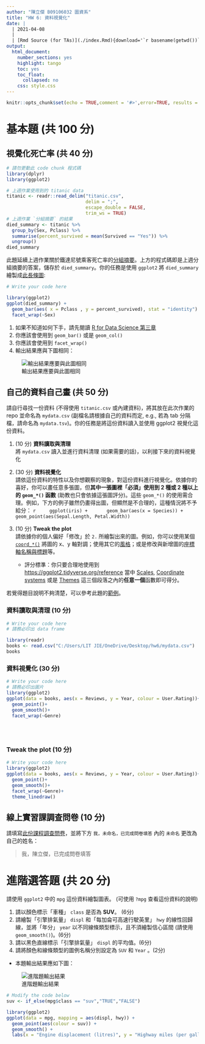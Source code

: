 ```yaml
---
author: "陳立傑 B09106032 圖資系"
title: "HW 6: 資料視覺化"
date: |
  | 2021-04-08
  |
  | [Rmd Source (for TAs)](./index.Rmd){download='`r basename(getwd())`.Rmd'}
output:
  html_document:
    number_sections: yes
    highlight: tango
    toc: yes
    toc_float:
      collapsed: no
    css: style.css
---
```


```r
knitr::opts_chunk$set(echo = TRUE,comment = '#>',error=TRUE, results = 'hold', out.width='70%', fig.align = 'center')
```

基本題 (共 100 分)
=====================

視覺化死亡率 (共 40 分)
------------------------

```r
# 請勿更動此 code chunk 程式碼
library(dplyr)
library(ggplot2)

# 上週作業使用到的 titanic data
titanic <- readr::read_delim("titanic.csv", 
                             delim = ";", 
                             escape_double = FALSE, 
                             trim_ws = TRUE)
# 上週作業 `分組摘要` 的結果
died_summary <- titanic %>% 
  group_by(Sex, Pclass) %>%
  summarise(percent_survived = mean(Survived == "Yes")) %>%
  ungroup()
died_summary 
```

此題延續上週作業關於鐵達尼號乘客死亡率的[分組摘要](https://rlads2021.github.io/hw5/index.html#分組摘要-30-分)。上方的程式碼即是上週分組摘要的答案，儲存於 `died_summary`。你的任務是使用 `ggplot2` 將 `died_summary` 繪製成[此長條圖](#bar-chart):

```r
# Write your code here

library(ggplot2)
ggplot(died_summary) +
  geom_bar(aes( x = Pclass , y = percent_survived), stat = "identity") +
  facet_wrap(~Sex)
```


<div class="alert alert-success hint">
1. 如果不知道如何下手，請先閱讀 [R for Data Science 第三章](https://r4ds.had.co.nz/data-visualisation.html)
1. 你應該會使用到 `geom_bar()` 或是 `geom_col()`
1. 你應該會使用到 `facet_wrap()`
1. 輸出結果應與下圖相同：

![輸出結果應要與此圖相同](./died_summary.png){#bar-chart .half}
</div>


自己的資料自己畫 (共 50 分)
-----------------------------

請自行尋找一份資料 (不得使用 `titanic.csv` 或內建資料)，將其放在此次作業的 repo 並命名為 `mydata.csv` (副檔名請根據自己的資料而定, e.g., 若為 tab 分隔檔，請命名為 `mydata.tsv`)。你的任務是將這份資料讀入並使用 ggplot2 視覺化這份資料。

1. (10 分) **資料讀取與清理**  
將 `mydata.csv` 讀入並進行資料清理 (如果需要的話)，以利接下來的資料視覺化

2. (30 分) **資料視覺化**  
請依這份資料的特性以及你想觀察的現象，對這份資料進行視覺化。依據你的喜好，你可以畫任意多張圖，但**其中一張圖裡「必須」使用到 2 種或 2 種以上的 `geom_*()` 函數** (助教也只會依據這張圖評分)。這些 `geom_*()` 的使用需合理。例如，下方的例子雖然仍畫得出圖，但顯然是不合理的，這種情況將不予給分：
    ```r
    ggplot(iris) +
      geom_bar(aes(x = Species)) +
      geom_point(aes(Sepal.Length, Petal.Width))
    ```

3. (10 分) **Tweak the plot**  
請依據你的個人偏好「修改」於 `2.` 所繪製出來的圖。例如，你可以使用某個 [`coord_*()`][coord_func] 將圖的 x、y 軸對調；使用其它的[風格][theme]；或是修改與新增圖的[座標軸名稱與標題][scales]等。
    - 評分標準：你只要合理地使用到 <https://ggplot2.tidyverse.org/reference> 當中 [Scales][scales], [Coordinate systems][coord_func] 或是 [Themes][theme] 這三個段落之內的**任意一個**函數即可得分。


[coord_func]: https://ggplot2.tidyverse.org/reference/index.html#section-coordinate-systems

[theme]: https://ggplot2.tidyverse.org/reference/index.html#section-themes

[scales]: https://ggplot2.tidyverse.org/reference/index.html#section-scales

<div class="alert alert-success hint">
若覺得題目說明不夠清楚，可以參考此題的[範例](./Q2_example.html)。
</div>


### 資料讀取與清理 (10 分) {-}

```r
# Write your code here
# 請務必印出 data frame

library(readr)
books <- read.csv("C:/Users/LIT JIE/OneDrive/Desktop/hw6/mydata.csv")
books

```

### 資料視覺化 (30 分) {-}

```r
# Write your code here
# 請務必印出圖片
library(ggplot2)
ggplot(data = books, aes(x = Reviews, y = Year, colour = User.Rating))+
  geom_point()+ 
  geom_smooth()+ 
  facet_wrap(~Genre)
          
  
             
```

### Tweak the plot (10 分) {-}

```r
# Write your code here
library(ggplot2)
ggplot(data = books, aes(x = Reviews, y = Year, colour = User.Rating))+
  geom_point()+ 
  geom_smooth()+ 
  facet_wrap(~Genre)+
  theme_linedraw()
```


線上實習課調查問卷 (10 分)
--------------------------

請填寫[此份課程調查問卷][survey]，並將下方 `我，未命名，已完成問卷填答` 內的 `未命名` 更改為自己的姓名：

> 我，陳立傑，已完成問卷填答

[survey]: https://forms.gle/KKdkSSU4HSARaQ7H7



進階選答題 (共 20 分)
=====================

請使用 `ggplot2` 中的 `mpg` 這份資料繪製圖表。 (可使用 `?mpg` 查看這份資料的說明)

1. 請以顏色標示「車種」 `class` 是否為 **SUV**。 (6分)
1. 請繪製「引擎排氣量」 `displ` 和「每加侖可高速行駛英里」 `hwy` 的線性回歸線，並將「年分」 `year` 以不同線條類型標示，且不須繪製信心區間 (請使用 `geom_smooth()`)。(6分)
1. 請以黑色直線標示「引擎排氣量」 `displ` 的平均值。(6分)
1. 請將顏色和線條類型的圖例名稱分別設定為 `SUV` 和 `Year` 。(2分)
- 本題輸出結果應如下圖：

![進階題輸出結果](./mpg.png){#scatter-plot .half}

```r
# Modify the code below
suv <- if_else(mpg$class == "suv","TRUE","FALSE")

library(ggplot2)
ggplot(data = mpg, mapping = aes(displ, hwy)) +
  geom_point(aes(colour = suv)) +
  geom_smooth() +
  labs(x = "Engine displacement (litres)", y = "Highway miles (per gallon)")




```
